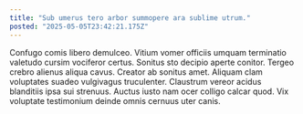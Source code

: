 ```yaml
---
title: "Sub umerus tero arbor summopere ara sublime utrum."
posted: "2025-05-05T23:42:21.175Z"
---
```


Confugo comis libero demulceo. Vitium vomer officiis umquam terminatio valetudo cursim vociferor certus. Sonitus sto decipio aperte conitor.
Tergeo crebro alienus aliqua cavus. Creator ab sonitus amet. Aliquam clam voluptates suadeo vulgivagus truculenter.
Claustrum vereor acidus blanditiis ipsa sui strenuus. Auctus iusto nam ocer colligo calcar quod. Vix voluptate testimonium deinde omnis cernuus uter canis.
